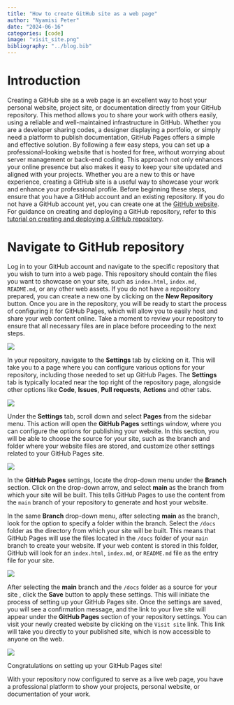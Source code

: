 ```yaml
---
title: "How to create GitHub site as a web page"
author: "Nyamisi Peter"
date: "2024-06-16"
categories: [code]
image: "visit_site.png"
bibliography: "../blog.bib"
---
```


# Introduction

Creating a GitHub site as a web page is an excellent way to host your personal website, project site, or documentation directly from your GitHub repository. This method allows you to share your work with others easily, using a reliable and well-maintained infrastructure in GitHub. Whether you are a developer sharing codes, a designer displaying a portfolio, or simply need a platform to publish documentation, GitHub Pages offers a simple and effective solution. By following a few easy steps, you can set up a professional-looking website that is hosted for free, without worrying about server management or back-end coding. This approach not only enhances your online presence but also makes it easy to keep your site updated and aligned with your projects. Whether you are a new to this or have experience, creating a GitHub site is a useful way to showcase your work and enhance your professional profile. Before beginning these steps, ensure that you have a GitHub account and an existing repository. If you do not have a GitHub account yet, you can create one at the [GitHub website](https://github.com/). For guidance on creating and deploying a GitHub repository, refer to this [tutorial on creating and deploying a GitHub repository](https://nyamisi.github.io/nyamisi/posts/github-deploy-publish/).


# Navigate to GitHub repository

Log in to your GitHub account and navigate to the specific repository that you wish to turn into a web page. This repository should contain the files you want to showcase on your site, such as `index.html`, `index.md`, `README.md`, or any other web assets. If you do not have a repository prepared, you can create a new one by clicking on the **New Repository** button. Once you are in the repository, you will be ready to start the process of configuring it for GitHub Pages, which will allow you to easily host and share your web content online. Take a moment to review your repository to ensure that all necessary files are in place before proceeding to the next steps.

![](github-repository.png)

In your repository, navigate to the **Settings** tab by clicking on it. This will take you to a page where you can configure various options for your repository, including those needed to set up GitHub Pages. The **Settings** tab is typically located near the top right of the repository page, alongside other options like **Code**, **Issues**, **Pull requests**, **Actions** and other tabs. 

![](github_settings.png)

Under the **Settings** tab, scroll down and select **Pages** from the sidebar menu. This action will open the **GitHub Pages** settings window, where you can configure the options for publishing your website. In this section, you will be able to choose the source for your site, such as the branch and folder where your website files are stored, and customize other settings related to your GitHub Pages site.


![](github_pages.png)

In the **GitHub Pages** settings, locate the drop-down menu under the **Branch** section. Click on the drop-down arrow, and select **main** as the branch from which your site will be built. This tells GitHub Pages to use the content from the `main` branch of your repository to generate and host your website. 

In the same **Branch** drop-down menu, after selecting **main** as the branch, look for the option to specify a folder within the branch. Select the `/docs` folder as the directory from which your site will be built. This means that GitHub Pages will use the files located in the `/docs` folder of your `main` branch to create your website. If your web content is stored in this folder, GitHub will look for an `index.html`, `index.md`, or `README.md` file as the entry file for your site.



![](select_main.png)


After selecting the **main** branch and the `/docs` folder as a source for your site , click the **Save** button to apply these settings. This will initiate the process of setting up your GitHub Pages site. Once the settings are saved, you will see a confirmation message, and the link to your live site will appear under the **GitHub Pages** section of your repository settings. You can visit your newly created website by clicking on the `Visit site` link. This link will take you directly to your published site, which is now accessible to anyone on the web.


![](visit_site.png)


Congratulations on setting up your GitHub Pages site! 

With your repository now configured to serve as a live web page, you have a professional platform to show your projects, personal website, or documentation of your work.


